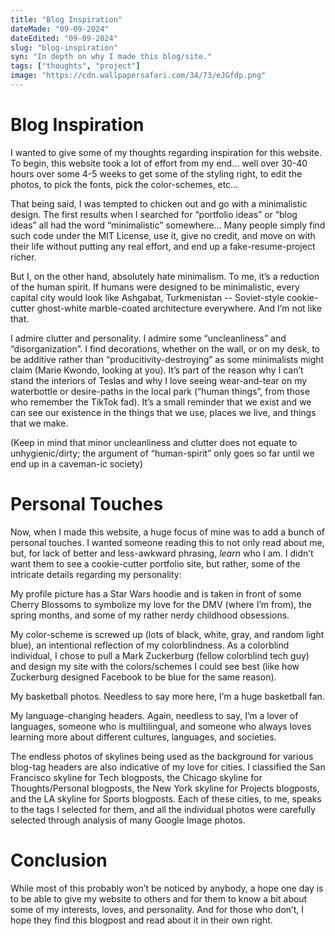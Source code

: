 ```yaml
---
title: "Blog Inspiration"
dateMade: "09-09-2024"
dateEdited: "09-09-2024"
slug: "blog-inspiration"
syn: "In depth on why I made this blog/site."
tags: ["thoughts", "project"]
image: "https://cdn.wallpapersafari.com/34/73/eJGfdp.png"
---
```


# Blog Inspiration

I wanted to give some of my thoughts regarding inspiration for this website. To begin, this website took a lot of effort from my end…  well over 30-40 hours over some 4-5 weeks to get some of the styling right, to edit the photos, to pick the fonts, pick the color-schemes, etc…

That being said, I was tempted to chicken out and go with a minimalistic design. The first results when I searched for “portfolio ideas” or “blog ideas” all had the word “minimalistic” somewhere… Many people simply find such code under the MIT License, use it, give no credit, and move on with their life without putting any real effort, and end up a fake-resume-project richer.

But I, on the other hand, absolutely hate minimalism. To me, it’s a reduction of the human spirit. If humans were designed to be minimalistic, every capital city would look like Ashgabat, Turkmenistan \-- Soviet-style cookie-cutter ghost-white marble-coated architecture everywhere. And I’m not like that.

I admire clutter and personality. I admire some “uncleanliness” and “disorganization”. I find decorations, whether on the wall, or on my desk, to be additive rather than “producitivity-destroying” as some minimalists might claim (Marie Kwondo, looking at you). It’s part of the reason why I can’t stand the interiors of Teslas and why I love seeing wear-and-tear on my waterbottle or desire-paths in the local park (“human things”, from those who remember the TikTok fad). It’s a small reminder that we exist and we can see our existence in the things that we use, places we live, and things that we make.

(Keep in mind that minor uncleanliness and clutter does not equate to unhygienic/dirty; the argument of “human-spirit” only goes so far until we end up in a caveman-ic society)

# Personal Touches

Now, when I made this website, a huge focus of mine was to add a bunch of personal touches. I wanted someone reading this to not only read about me, but, for lack of better and less-awkward phrasing, *learn* who I am. I didn’t want them to see a cookie-cutter portfolio site, but rather, some of the intricate details regarding my personality:

My profile picture has a Star Wars hoodie and is taken in front of some Cherry Blossoms to symbolize my love for the DMV (where I’m from), the spring months, and some of my rather nerdy childhood obsessions.

My color-scheme is screwed up (lots of black, white, gray, and random light blue), an intentional reflection of my colorblindness. As a colorblind individual, I chose to pull a Mark Zuckerburg (fellow colorblind tech guy) and design my site with the colors/schemes I could see best (like how Zuckerburg designed Facebook to be blue for the same reason).

My basketball photos. Needless to say more here, I’m a huge basketball fan.

My language-changing headers. Again, needless to say, I’m a lover of languages, someone who is multilingual, and someone who always loves learning more about different cultures, languages, and societies.   

The endless photos of skylines being used as the background for various blog-tag headers are also indicative of my love for cities. I classified the San Francisco skyline for Tech blogposts, the Chicago skyline for Thoughts/Personal blogposts, the New York skyline for Projects blogposts, and the LA skyline for Sports blogposts. Each of these cities, to me, speaks to the tags I selected for them, and all the individual photos were carefully selected through analysis of many Google Image photos.

# Conclusion

While most of this probably won’t be noticed by anybody, a hope one day is to be able to give my website to others and for them to know a bit about some of my interests, loves, and personality. And for those who don’t, I hope they find this blogpost and read about it in their own right.